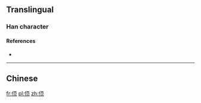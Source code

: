 ==Translingual==

===Han character===
{{Han char|rn=9|rad=人|as=06|sn=8|four=21282|canj=OMBO|ids=⿰亻页}}

====References====
* {{Han ref|kx=0102.291|uh=3454|ud=13396}}

----

==Chinese==
{{zh-see|㑯}}

[[fr:㑔]]
[[pl:㑔]]
[[zh:㑔]]